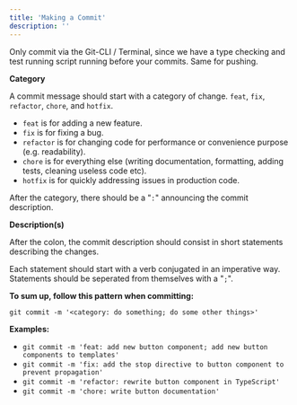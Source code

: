 ```yaml
---
title: 'Making a Commit'
description: ''
---
```

<Warning>
Only commit via the Git-CLI / Terminal, since we have a type checking and test running script running before your commits. Same for pushing.
    
</Warning>

**Category**

A commit message should start with a category of change. `feat`, `fix`, `refactor`, `chore`, and `hotfix`.

- `feat` is for adding a new feature.
- `fix` is for fixing a bug.
- `refactor` is for changing code for performance or convenience purpose (e.g. readability).
- `chore` is for everything else (writing documentation, formatting, adding tests, cleaning useless code etc).
- `hotfix` is for quickly addressing issues in production code.

After the category, there should be a "`:`" announcing the commit description.

**Description(s)**

After the colon, the commit description should consist in short statements describing the changes.

Each statement should start with a verb conjugated in an imperative way. Statements should be seperated from themselves with a "`;`".


**To sum up, follow this pattern when committing:**

```
git commit -m '<category: do something; do some other things>'

```

**Examples:**

- `git commit -m 'feat: add new button component; add new button components to templates'`
- `git commit -m 'fix: add the stop directive to button component to prevent propagation'`
- `git commit -m 'refactor: rewrite button component in TypeScript'`
- `git commit -m 'chore: write button documentation'`
  